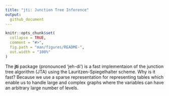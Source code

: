 ```yaml
---
title: "jti: Junction Tree Inference"
output:
  github_document
---
```


```r
knitr::opts_chunk$set(
  collapse = TRUE,
  comment = "#>",
  fig.path = "man/figures/README-",
  out.width = "100%"
)
```

The **jti** package (pronounced 'jeh-di') is a fast implementaion of the junction tree algorithm (JTA) using the Lauritzen-Spiegelhalter scheme. Why is it fast? Because we use a sparse representation for representing tables which enable us to handle large and complex graphs where the variables can have an arbitrary large number of levels.
